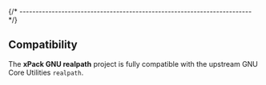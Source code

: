 
{/* ------------------------------------------------------------------------ */}

## Compatibility

The **xPack GNU realpath** project is fully compatible with the upstream
GNU Core Utilities `realpath`.
